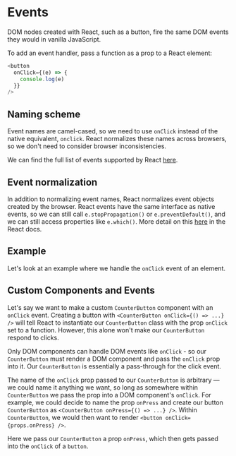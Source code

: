 
# Events

DOM nodes created with React, such as a button, fire the same DOM events they would in vanilla JavaScript.

To add an event handler, pass a function as a prop to a React element:

```js
<button
  onClick={(e) => {
    console.log(e)
  }}
/>
```

## Naming scheme

Event names are camel-cased, so we need to use `onClick` instead of the native equivalent, `onclick`. React normalizes these names across browsers, so we don't need to consider browser inconsistencies.

We can find the full list of events supported by React [here](https://reactjs.org/docs/events.html#supported-events).

## Event normalization

In addition to normalizing event names, React normalizes event objects created by the browser. React events have the same interface as native events, so we can still call `e.stopPropagation()` or `e.preventDefault()`, and we can still access properties like `e.which()`. More detail on this [here](https://reactjs.org/docs/events.html#overview) in the React docs.

## Example

Let's look at an example where we handle the `onClick` event of an element.

<Example code={nativeEvent} />

## Custom Components and Events

Let's say we want to make a custom `CounterButton` component with an `onClick` event. Creating a button with `<CounterButton onClick={() => ...} />` will tell React to instantiate our `CounterButton` class with the prop `onClick` set to a function. However, this alone won't make our `CounterButton` respond to clicks.

Only DOM components can handle DOM events like `onClick` - so our `CounterButton` must render a DOM component and pass the `onClick` prop into it. Our `CounterButton` is essentially a pass-through for the click event.

The name of the `onClick` prop passed to our `CounterButton` is arbitrary — we could name it anything we want, so long as somewhere within `CounterButton` we pass the prop into a DOM component's `onClick`. For example, we could decide to name the prop `onPress` and create our button `CounterButton` as `<CounterButton onPress={() => ...} />`. Within `CounterButton`, we would then want to render `<button onClick={props.onPress} />`.

<Example code={customEvent} />

Here we pass our `CounterButton` a prop `onPress`, which then gets passed into the `onClick` of a `button`.
